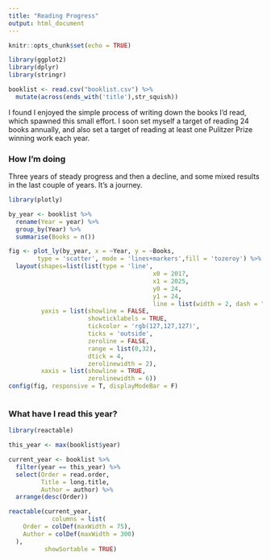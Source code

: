 ```yaml
---
title: "Reading Progress"
output: html_document
---
```


```r
knitr::opts_chunk$set(echo = TRUE)

library(ggplot2)
library(dplyr)
library(stringr)

booklist <- read.csv("booklist.csv") %>%
  mutate(across(ends_with('title'),str_squish))

```

I found I enjoyed the simple process of writing down the books I'd read, which spawned this small effort. I soon set myself a target of reading 24 books annually, and also set a target of reading at least one Pulitzer Prize winning work each year.

### How I'm doing

Three years of steady progress and then a decline, and some mixed results in the last couple of years. It's a journey.

```r
library(plotly)

by_year <- booklist %>%
  rename(Year = year) %>%
  group_by(Year) %>%
  summarise(Books = n())

fig <- plot_ly(by_year, x = ~Year, y = ~Books,
        type = 'scatter', mode = 'lines+markers',fill = 'tozeroy') %>%
  layout(shapes=list(list(type = 'line', 
                                        x0 = 2017,
                                        x1 = 2025, 
                                        y0 = 24,
                                        y1 = 24, 
                                        line = list(width = 2, dash = "dot"))),
         yaxis = list(showline = FALSE,
                      showticklabels = TRUE,
                      tickcolor = 'rgb(127,127,127)',
                      ticks = 'outside',
                      zeroline = FALSE,
                      range = list(0,32),
                      dtick = 4,
                      zerolinewidth = 2),
         xaxis = list(showline = TRUE,
                      zerolinewidth = 6))
config(fig, responsive = T, displayModeBar = F)



```

### What have I read this year?

```r
library(reactable)

this_year <- max(booklist$year)

current_year <- booklist %>%
  filter(year == this_year) %>%
  select(Order = read.order,
         Title = long.title,
         Author = author) %>%
  arrange(desc(Order))

reactable(current_year,
            columns = list(
    Order = colDef(maxWidth = 75),
    Author = colDef(maxWidth = 300)
  ),
          showSortable = TRUE)

```
